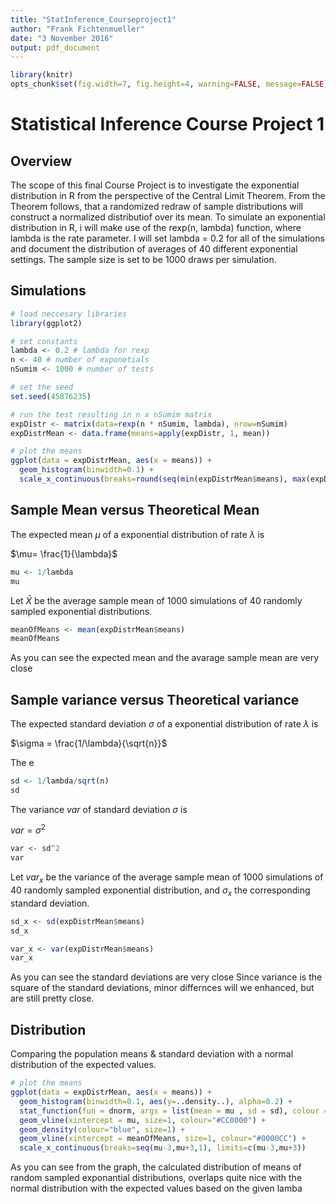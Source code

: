 ```yaml
---
title: "StatInference_Courseproject1"
author: "Frank Fichtenmueller"
date: "3 November 2016"
output: pdf_document
---
```


```r
library(knitr)
opts_chunk$set(fig.width=7, fig.height=4, warning=FALSE, message=FALSE)
```

# Statistical Inference Course Project 1

## Overview
The scope of this final Course Project is to investigate the exponential distribution in R from the perspective of the Central Limit Theorem. 
From the Theorem follows, that a randomized redraw of sample distributions will construct a normalized distributiof over its mean. 
To simulate an exponential distribution in R, i will make use of the rexp(n, lambda) function, where lambda is the rate parameter. I will set lambda = 0.2 for all of the simulations and document the distribution of averages of 40 different exponential settings. 
The sample size is set to be 1000 draws per simulation.

## Simulations

```r
# load neccesary libraries
library(ggplot2)

# set constants
lambda <- 0.2 # lambda for rexp
n <- 40 # number of exponetials
nSumim <- 1000 # number of tests

# set the seed 
set.seed(45876235)

# run the test resulting in n x nSumim matrix
expDistr <- matrix(data=rexp(n * nSumim, lambda), nrow=nSumim)
expDistrMean <- data.frame(means=apply(expDistr, 1, mean))
```

```r
# plot the means
ggplot(data = expDistrMean, aes(x = means)) + 
  geom_histogram(binwidth=0.1) +   
  scale_x_continuous(breaks=round(seq(min(expDistrMean$means), max(expDistrMean$means), by=1)))
```

## Sample Mean versus Theoretical Mean

The expected mean $\mu$ of a exponential distribution of rate $\lambda$ is 

$\mu= \frac{1}{\lambda}$ 

```r
mu <- 1/lambda
mu
```

Let $\bar X$ be the average sample mean of 1000 simulations of 40 randomly sampled exponential distributions.

```r
meanOfMeans <- mean(expDistrMean$means)
meanOfMeans
```

As you can see the expected mean and the avarage sample mean are very close 


## Sample variance versus Theoretical variance

The expected standard deviation $\sigma$ of a exponential distribution of rate $\lambda$ is 

$\sigma = \frac{1/\lambda}{\sqrt{n}}$ 

The e

```r
sd <- 1/lambda/sqrt(n)
sd
```

The variance $var$ of standard deviation $\sigma$ is

$var = \sigma^2$ 

```r
var <- sd^2
var
```

Let $var_x$ be the variance of the average sample mean of 1000 simulations of 40 randomly sampled exponential distribution, and $\sigma_x$ the corresponding standard deviation.
```r
sd_x <- sd(expDistrMean$means)
sd_x

var_x <- var(expDistrMean$means)
var_x
```

As you can see the standard deviations are very close
Since variance is the square of the standard deviations, minor differnces will we enhanced, but are still pretty close.

## Distribution

Comparing the population means & standard deviation with a normal distribution of the expected values. 

```r
# plot the means
ggplot(data = expDistrMean, aes(x = means)) + 
  geom_histogram(binwidth=0.1, aes(y=..density..), alpha=0.2) + 
  stat_function(fun = dnorm, args = list(mean = mu , sd = sd), colour = "red", size=1) + 
  geom_vline(xintercept = mu, size=1, colour="#CC0000") + 
  geom_density(colour="blue", size=1) +
  geom_vline(xintercept = meanOfMeans, size=1, colour="#0000CC") + 
  scale_x_continuous(breaks=seq(mu-3,mu+3,1), limits=c(mu-3,mu+3)) 
```

As you can see from the graph, the calculated distribution of means of random sampled exponantial distributions, overlaps quite nice with the normal distribution with the expected values based on the given lamba
